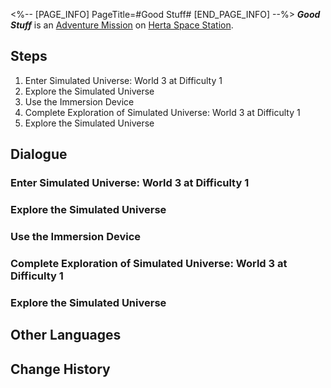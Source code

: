 <%-- [PAGE_INFO]
PageTitle=#Good Stuff#
[END_PAGE_INFO] --%>
{{Stub|Dialogue.}}
{{Mission Infobox
|id            = 4030009
|title         = 
|image         = <!--Mission Good Stuff.png-->
|type          = Adventure
|event_name    = 
|chapter       = 
|requirements  = 
* [[Adventure Mission]] ''[[Simulated Universe (II)]]'' completed
* [[Trailblaze Mission]] ''[[No Time for Me, My Friend]]'' completed
|summary       = <!--official mission summary from Fate's Atlas-->
|characters    = Herta; Trailblazer
|startLocation = [[Herta Space Station]] - [[Herta's Office]]
|world         = Herta Space Station
|area          = Herta's Office
|prev          = Simulated Universe (II)
|next          = 
|rewards       = Trailblaze EXP*300; Stellar Jade*50; Traveler's Guide*2; Refined Aether*1; Credit*30,000
}}
'''''Good Stuff''''' is an [[Adventure Mission]] on [[Herta Space Station]].

==Steps==
# Enter Simulated Universe: World 3 at Difficulty 1
# Explore the Simulated Universe
# Use the Immersion Device
# Complete Exploration of Simulated Universe: World 3 at Difficulty 1
# Explore the Simulated Universe

<!--
==Gameplay Notes==

--><!--
==Trial Character==

-->
==Dialogue==
{{Stub Dialogue}}
{{Dialogue End}}

===Enter Simulated Universe: World 3 at Difficulty 1{{subst:void|<!--403000903-->}}===
{{Mission Description|type=adventure|location=Herta's Office|update|Herta asks you to enter the Simulated Universe created by the Genius Society while pretending to be the Aeon of Trailblaze, and try to glean the secret of Aeons and Paths from the simulated Aeons.}}
{{Dialogue Start}}
:{{tx}}
{{Dialogue End}}

===Explore the Simulated Universe{{subst:void|<!--403000907-->}}===
{{Dialogue Start}}
:{{tx}}
{{Dialogue End}}

===Use the Immersion Device{{subst:void|<!--403000909-->}}===
{{Dialogue Start}}
:{{tx}}
{{Dialogue End}}

===Complete Exploration of Simulated Universe: World 3 at Difficulty 1{{subst:void|<!--403000910-->}}===
{{Dialogue Start}}
:{{tx}}
{{Dialogue End}}

===Explore the Simulated Universe{{subst:void|<!--403000906-->}}===
{{Dialogue Start}}
:{{tx}}
{{Dialogue End}}

==Other Languages==
{{Other Languages
|en   = Good Stuff
|zhs  = 「好东西」
|zht  = 「好東西」
|ja   = 「いいもの」
|ko   = 「좋은 것」
|es   = Algo muy interesante
|fr   = Bonnes affaires
|ru   = Смак
|th   = "ของดี"
|vi   = "Đồ Tốt"
|de   = Gutes Zeug
|id   = "Benda bagus"
|pt   = Coisa Boa
}}

==Change History==
{{Change History|1.0}}
